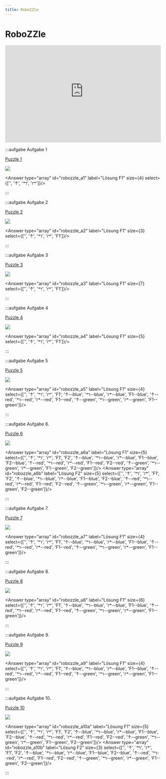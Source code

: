 ```yaml
---
title: RoboZZle
---
```



# RoboZZle

<iframe width="100%" height="315" src="https://www.youtube-nocookie.com/embed/MmqBVWi_Pc0?start=21" title="YouTube video player" frameBorder="0" allow="accelerometer; autoplay; clipboard-write; encrypted-media; gyroscope; picture-in-picture" allowFullScreen></iframe>

:::aufgabe Aufgabe 1

[Puzzle 1](http://www.robozzle.com/beta/index.html?puzzle=12419)

![](images/RoboZZle_a1.png)

<Answer type="array" id="robozzle_a1" label="Lösung F1"  size={4} select={['', '↑', '↰', '↱']}/>

:::


:::aufgabe Aufgabe 2

[Puzzle 2](http://www.robozzle.com/beta/index.html?puzzle=2741)

![](images/RoboZZle_a2.png)

<Answer type="array" id="robozzle_a2" label="Lösung F1"  size={3} select={['', '↑', '↰', '↱', 'F1']}/>

:::


:::aufgabe Aufgabe 3

[Puzzle 3](http://www.robozzle.com/beta/index.html?puzzle=10858)

![](images/RoboZZle_a3.png)

<Answer type="array" id="robozzle_a3" label="Lösung F1"  size={7} select={['', '↑', '↰', '↱', 'F1']}/>

:::


:::aufgabe Aufgabe 4

[Puzzle 4](http://www.robozzle.com/beta/index.html?puzzle=12511)

![](images/RoboZZle_a4.png)

<Answer type="array" id="robozzle_a4" label="Lösung F1"  size={5} select={['', '↑', '↰', '↱', 'F1']}/>

:::

:::aufgabe Aufgabe 5

[Puzzle 5](http://www.robozzle.com/beta/index.html?puzzle=10895)

![](images/RoboZZle_a5.png)

<Answer type="array" id="robozzle_a5" label="Lösung F1"  size={4} select={['', '↑', '↰', '↱', 'F1', '↑--blue', '↰--blue', '↱--blue', 'F1--blue', '↑--red', '↰--red', '↱--red', 'F1--red', '↑--green', '↰--green', '↱--green', 'F1--green']}/>

:::


:::aufgabe Aufgabe 6.

[Puzzle 6](http://www.robozzle.com/beta/index.html?puzzle=10048)

![](images/RoboZZle_a6.png)

<Answer type="array" id="robozzle_a6a" label="Lösung F1"  size={5} select={['', '↑', '↰', '↱', 'F1', 'F2', '↑--blue', '↰--blue', '↱--blue', 'F1--blue', 'F2--blue', '↑--red', '↰--red', '↱--red', 'F1--red', 'F2--red', '↑--green', '↰--green', '↱--green', 'F1--green', 'F2--green']}/>
<Answer type="array" id="robozzle_a6b" label="Lösung F2"  size={5} select={['', '↑', '↰', '↱', 'F1', 'F2', '↑--blue', '↰--blue', '↱--blue', 'F1--blue', 'F2--blue', '↑--red', '↰--red', '↱--red', 'F1--red', 'F2--red', '↑--green', '↰--green', '↱--green', 'F1--green', 'F2--green']}/>

:::

:::aufgabe Aufgabe 7.

[Puzzle 7](http://www.robozzle.com/beta/index.html?puzzle=2748)

![](images/RoboZZle_a7.png)

<Answer type="array" id="robozzle_a7" label="Lösung F1"  size={4} select={['', '↑', '↰', '↱', 'F1', '↑--blue', '↰--blue', '↱--blue', 'F1--blue', '↑--red', '↰--red', '↱--red', 'F1--red', '↑--green', '↰--green', '↱--green', 'F1--green']}/>

:::

:::aufgabe Aufgabe 8.

[Puzzle 8](http://www.robozzle.com/beta/index.html?puzzle=140)

![](images/RoboZZle_a8.png)

<Answer type="array" id="robozzle_a8" label="Lösung F1"  size={6} select={['', '↑', '↰', '↱', 'F1', '↑--blue', '↰--blue', '↱--blue', 'F1--blue', '↑--red', '↰--red', '↱--red', 'F1--red', '↑--green', '↰--green', '↱--green', 'F1--green']}/>

:::

:::aufgabe Aufgabe 9.

[Puzzle 9](http://www.robozzle.com/beta/index.html?puzzle=1040)

![](images/RoboZZle_a9.png)

<Answer type="array" id="robozzle_a9" label="Lösung F1"  size={4} select={['', '↑', '↰', '↱', 'F1', '↑--blue', '↰--blue', '↱--blue', 'F1--blue', '↑--red', '↰--red', '↱--red', 'F1--red', '↑--green', '↰--green', '↱--green', 'F1--green']}/>

:::

:::aufgabe Aufgabe 10.

[Puzzle 10](http://www.robozzle.com/beta/index.html?puzzle=87)

![](images/RoboZZle_a10.png)

<Answer type="array" id="robozzle_a10a" label="Lösung F1"  size={5} select={['', '↑', '↰', '↱', 'F1', 'F2', '↑--blue', '↰--blue', '↱--blue', 'F1--blue', 'F2--blue', '↑--red', '↰--red', '↱--red', 'F1--red', 'F2--red', '↑--green', '↰--green', '↱--green', 'F1--green', 'F2--green']}/>
<Answer type="array" id="robozzle_a10b" label="Lösung F2"  size={3} select={['', '↑', '↰', '↱', 'F1', 'F2', '↑--blue', '↰--blue', '↱--blue', 'F1--blue', 'F2--blue', '↑--red', '↰--red', '↱--red', 'F1--red', 'F2--red', '↑--green', '↰--green', '↱--green', 'F1--green', 'F2--green']}/>

:::